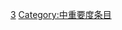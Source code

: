 {{emptycat}}

{{Articles by Importance|topic=三国|project=三国}}

[[Category:各重要度三国条目|3]]
[[Category:中重要度条目|Category:中重要度条目]]